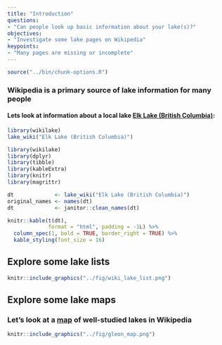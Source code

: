 ```yaml
---
title: "Introduction"
questions:
- "Can people look up basic information about your lake(s)?"
objectives:
- "Investigate some lake pages on Wikipedia"
keypoints:
- "Many pages are missing or incomplete"
---
```


```r
source("../bin/chunk-options.R")
```

### Wikipedia is a primary source of lake information for many people

#### Lets look at information about a local lake [Elk Lake (British Columbia)](https://en.wikipedia.org/wiki/Elk_Lake_(British_Columbia)):

```r
library(wikilake)
lake_wiki("Elk Lake (British Columbia)")
```

```r
library(wikilake)
library(dplyr)
library(tibble)
library(kableExtra)
library(knitr)
library(magrittr)

dt             <- lake_wiki("Elk Lake (British Columbia)")
original_names <- names(dt)
dt             <- janitor::clean_names(dt)

knitr::kable(t(dt), 
             format = "html", padding = -1L) %>%
  column_spec(1, bold = TRUE, border_right = TRUE) %>%
  kable_styling(font_size = 16)
```

## Explore some lake lists

```r
knitr::include_graphics("../fig/wiki_lake_list.png")
```

## Explore some lake maps

### Let's look at a [map](https://gist.github.com/jsta/e486f337be6d5bcdb3aeb1335959de52) of well-studied lakes in Wikipedia

```r

knitr::include_graphics("../fig/gleon_map.png")
```
